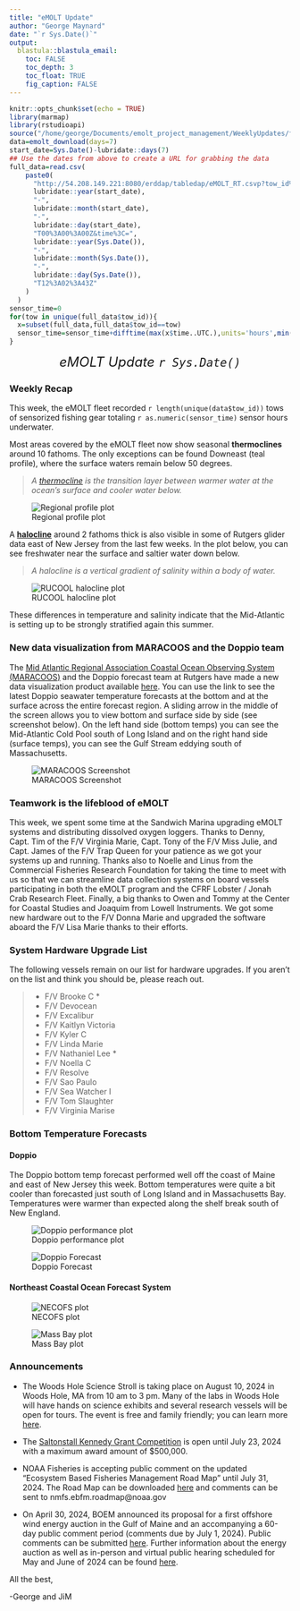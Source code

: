 ```yaml
---
title: "eMOLT Update"
author: "George Maynard"
date: "`r Sys.Date()`"  
output: 
  blastula::blastula_email:
    toc: FALSE
    toc_depth: 3
    toc_float: TRUE
    fig_caption: FALSE
---
```


```r
knitr::opts_chunk$set(echo = TRUE)
library(marmap)
library(rstudioapi)
source("/home/george/Documents/emolt_project_management/WeeklyUpdates/forecast_check/R/emolt_download.R")
data=emolt_download(days=7)
start_date=Sys.Date()-lubridate::days(7)
## Use the dates from above to create a URL for grabbing the data
full_data=read.csv(
    paste0(
      "http://54.208.149.221:8080/erddap/tabledap/eMOLT_RT.csvp?tow_id%2Csegment_type%2Ctime%2Clatitude%2Clongitude%2Cdepth%2Ctemperature%2Csensor_type&segment_type=%22Fishing%22&time%3E=",
      lubridate::year(start_date),
      "-",
      lubridate::month(start_date),
      "-",
      lubridate::day(start_date),
      "T00%3A00%3A00Z&time%3C=",
      lubridate::year(Sys.Date()),
      "-",
      lubridate::month(Sys.Date()),
      "-",
      lubridate::day(Sys.Date()),
      "T12%3A02%3A43Z"
    )
  )
sensor_time=0
for(tow in unique(full_data$tow_id)){
  x=subset(full_data,full_data$tow_id==tow)
  sensor_time=sensor_time+difftime(max(x$time..UTC.),units='hours',min(x$time..UTC.))
}
```

<center> 

<font size="5"> *eMOLT Update `r Sys.Date()` * </font>

</center>

### Weekly Recap 

This week, the eMOLT fleet recorded `r length(unique(data$tow_id))` tows of sensorized fishing gear totaling `r as.numeric(sensor_time)` sensor hours underwater.

Most areas covered by the eMOLT fleet now show seasonal **thermoclines** around 10 fathoms. The only exceptions can be found Downeast (teal profile), where the surface waters remain below 50 degrees. 

> *A [thermocline](https://oceanservice.noaa.gov/facts/thermocline.html) is the transition layer between warmer water at the ocean's surface and cooler water below.* 

![Regional profile plot](profiles.png)

A **[halocline](https://www.americanoceans.org/facts/what-is-halocline/)** around 2 fathoms thick is also visible in some of Rutgers glider data east of New Jersey from the last few weeks. In the plot below, you can see freshwater near the surface and saltier water down below.  

> *A halocline is a vertical gradient of salinity within a body of water.* 

![RUCOOL halocline plot](Screenshot from 2024-06-28 12-46-22.png)

These differences in temperature and salinity indicate that the Mid-Atlantic is setting up to be strongly stratified again this summer. 

### New data visualization from MARACOOS and the Doppio team

The [Mid Atlantic Regional Association Coastal Ocean Observing System (MARACOOS)](https://maracoos.org/) and the Doppio forecast team at Rutgers have made a new data visualization product available [here](https://oceansmap.maracoos.org/?permalink=N4IgtghgDgwhYFMBOEQC5QGMEDsAuy6oANjgOboC0A7AIwB0tAbAJwAs1ArOy7WwEwBmNgBoQxCHnSCAHPS7VB3TioAM1DYIC+YgF4B7fWHScxAIwQQkAS3LpVYqNbyYAFvZ3hoAZTwBPYgQiEGsAE3QQK0wAcWsAZwAVfSh9MhQoV2tMEDEceCC0ECSUtOhM7LE8VwBXMDM862II1zw8KDi0AHpOuOQAN2R6KLJ4-RxiWwR6TCNO4fjOpAQ4vB7+rOXOgHV9JGJQgH1i-QOAWWhO86hvfuROvEaETtVn55yQFYCC0AGkOOsxugZGIyMQ-Bk4hFIFAzPoAB5dToAMzGeDinWhsLhnWAKPwKwgmAA1locShyAgtPQYUj3nF9NUkNhIRgQHhkql0uVgv4oAUQCgVoRKo8WQBtEAtNodbq9JC-IZMkb08aTaazebopYrNbyjbonZ7Q7HM4XK43eV3B6BHG6UnAPz2uFaEAAXRFgW81l0BX4nCYYkkeBsZmqD0BhQAonEbCIAATRKxgWzx6KRgBCMAA8vGAHJZgCCBbjueiABEYPGIDhQnH9FVkHGZvgQ2HdpCtJ4JH5kOLQGEIuySlysu9efzBQQkHSGUz+UPOWVR2JkzgDEZ7CuIHD18Y0Px+FpXZ2t1AAApIfQAKwQmHDOChyEwkl270wjKW+CuCWsiCFUAifhVH4NhKFUJhKH4GQEloQQ0FUVR4NUegENUAAtd5oR-P8CAAtBBCYVCENPbCEAMHB+QLRAbGfTpcwQAB3A4AE1diJTDoFI-8ACVqzIAoJSAkCwIg-gmASVQ2CQpCUIQjCxCE0DwMoQRVAkqSEJk1CMPdEBqhwZxvD8IU93ABBg2XLwoAAGQgHs-mCGYIBWCYKJZftwkKJyXMmSFKnBfl9F+btKFCgY71fMRelaWwyHcrs7MIVkwlwB4kWsJKQG8vBXOWMdnECCIYH0ZycsmN9JAQMhdgy8UspKnyKLdTxrWWABVPYCyQFA-HQCUpXaRF9Gwas4mheg4kEIZIHIiAGLidUwHuUVOmy3L0WAO0cWdHFHWpMxaV0-TrAAR2qBAAElQgAMQy-YIizdMAClIxgBILrLEBPAQUI4gOUJkicE4CDAPkUDwRlvhCTyQB+v6AagIGDhBsHJEhscAoiZ88AgYhUlCyhsuhOlzIech4u+37-sBgEDlhVojGRhBQeQNGlmCAdCjh6nEdp+n2TAJmWfB9H-L5LHJFx-HQqJ6ASZi8miE7Tx6SQAhQls+yPrq7mEaRlHWYh9mxF1mmTn5xmDZF436tK9a3TEUJJbgHG8bIW7iCnYIVhsOxCi+sQZlBqwEEjPIzECTzg3OwOjCgEOy0l4Jql6bxXBD0JSPQaOEDEFOEDTjPI0CPpJABB80BzvPU-TpZQl8L5s6QGOPgQQI7x+q4IjMZygjEGrUrLiMQF+B5nyaKLXH0BjvAmUIkqrj45+QM99BZZCmH4WhaBkWQEM31TOEEU8G8K5KYaiWJEg5UoMksvJEAiY5b+5SoajqBomkKAaZV1BVNTGLlRacwlQLG1KsOUfR9TbF2PsI4HJTRQEuD4W4SBlo2heJguk-gz4-F7OXIEIIwQQihNALEiI8RogxGQ+EOJKEEmJPack-EqQ0hnIyZkPIb4jmyKyccERJzCjZKKPqkpWiDVlKgxUmBlSALVEHEBMiwHLAgesZkMCjTwJSIg5B1xUHoKeJte0jptoul0q1L0Pp0B+gDJEVorZ7wRGjLGBMSYUwJgzNmPMhZiylgrFWGsdYGxICbKiBx7YvoJXsn2aGg5uFLgqGyTGhRBHTiirObAcThwJMwrYXcm4vA7kMHuA8R4TwgB7qnXY6tNbIG1qI02vNzb1gFkLVGRs+620anlXSQd45LG8NUn6tSkD1LQBKRp+tmbtNFl0sqbkHZWS4rhaQhEiKBw-Klb8v4VEIDwiARSIlILQVgtJBCsl0IcSgMsvZvEKSiMOcpMS6kznIW0u8R5EFVIvM0uc95x4xBnWQH4D2U53KRHiMjAKBw4i1EgEgXq4zdJxEyFAA4nMxS6QgJC8cMK4VWD8MjFAxI+rItReiw4wZCTsSRZ4TAxAU5ThGWMzFYhfj-AjLQLQQA). You can use the link to see the latest Doppio seawater temperature forecasts at the bottom and at the surface across the entire forecast region. A sliding arrow in the middle of the screen allows you to view bottom and surface side by side (see screenshot below). On the left hand side (bottom temps) you can see the Mid-Atlantic Cold Pool south of Long Island and on the right hand side (surface temps), you can see the Gulf Stream eddying south of Massachusetts.

![MARACOOS Screenshot](Screenshot from 2024-06-28 12-59-08.png)

### Teamwork is the lifeblood of eMOLT 

This week, we spent some time at the Sandwich Marina upgrading eMOLT systems and distributing dissolved oxygen loggers. Thanks to Denny, Capt. Tim of the F/V Virginia Marie, Capt. Tony of the F/V Miss Julie, and Capt. James of the F/V Trap Queen for your patience as we got your systems up and running. Thanks also to Noelle and Linus from the Commercial Fisheries Research Foundation for taking the time to meet with us so that we can streamline data collection systems on board vessels participating in both the eMOLT program and the CFRF Lobster / Jonah Crab Research Fleet. Finally, a big thanks to Owen and Tommy at the Center for Coastal Studies and Joaquim from Lowell Instruments. We got some new hardware out to the F/V Donna Marie and upgraded the software aboard the F/V Lisa Marie thanks to their efforts. 

### System Hardware Upgrade List

The following vessels remain on our list for hardware upgrades. If you aren't on the list and think you should be, please reach out. 

>
 - F/V Brooke C *
 - F/V Devocean
 - F/V Excalibur
 - F/V Kaitlyn Victoria
 - F/V Kyler C
 - F/V Linda Marie
 - F/V Nathaniel Lee *
 - F/V Noella C
 - F/V Resolve
 - F/V Sao Paulo
 - F/V Sea Watcher I
 - F/V Tom Slaughter
 - F/V Virginia Marise

### Bottom Temperature Forecasts

#### Doppio 

The Doppio bottom temp forecast performed well off the coast of Maine and east of New Jersey this week. Bottom temperatures were quite a bit cooler than forecasted just south of Long Island and in Massachusetts Bay. Temperatures were warmer than expected along the shelf break south of New England. 

![Doppio performance plot](doppio_compare.png)

![Doppio Forecast](DOPPIO_forecast_F.gif)

#### Northeast Coastal Ocean Forecast System

![NECOFS plot](NECOFS_GOM.gif)

![Mass Bay plot](NECOFS_MABAY.gif)

### Announcements

- The Woods Hole Science Stroll is taking place on August 10, 2024 in Woods Hole, MA from 10 am to 3 pm. Many of the labs in Woods Hole will have hands on science exhibits and several research vessels will be open for tours. The event is free and family friendly; you can learn more [here](https://www.fisheries.noaa.gov/event/2024-woods-hole-science-stroll-noaa-fisheries). 

- The [Saltonstall Kennedy Grant Competition](https://www.fisheries.noaa.gov/grant/saltonstall-kennedy-grant-competition) is open until July 23, 2024 with a maximum award amount of $500,000.  

- NOAA Fisheries is accepting public comment on the updated "Ecosystem Based Fisheries Management Road Map" until July 31, 2024. The Road Map can be downloaded [here](https://www.fisheries.noaa.gov/resource/document/ecosystem-based-fisheries-management-road-map-update) and comments can be sent to nmfs.ebfm.roadmap@noaa.gov

- On April 30, 2024, BOEM announced its proposal for a first offshore wind energy auction in the Gulf of Maine and an accompanying a 60-day public comment period (comments due by July 1, 2024). Public comments can be submitted [here](https://www.regulations.gov/document/BOEM-2024-0026-0001). Further information about the energy auction as well as in-person and virtual public hearing scheduled for May and June of 2024 can be found [here](https://www.boem.gov/renewable-energy/state-activities/maine/gulf-maine). 

All the best,

-George and JiM
